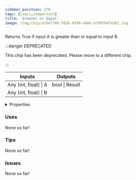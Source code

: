 ```yaml
---
sidebar_position: 276
tags: [Logic,Comparison]
title: 'Greater or Equal'
image: /img/chip/a10e7788-f016-4390-a68e-87d93b47edb1.svg
---
```


Returns True if input A is greater than or equal to input B.

:::danger DEPRECATED

This chip has been deprecated. Please move to a different chip.

:::

<IChip uuid="a10e7788-f016-4390-a68e-87d93b47edb1"/>

<table><thead><tr><th>Inputs</th><th>Outputs</th></tr></thead><tbody><tr><td>Any (int, float) | A</td><td>bool | Result</td></tr><tr><td>Any (int, float) | B</td><td /></tr></tbody></table>

<details>
  <summary>Properties</summary>
  <div>
    <div>
    <table>
      <tbody>
        <tr>
          <td>Is beta required?</td>
          <td>No</td>
        </tr>
        <tr>
          <td>Is chip a trolling risk?</td>
          <td>No</td>
        </tr>
        <tr>
          <td>Is chip a role assignment risk?</td>
          <td>No</td>
        </tr>
        <tr>
          <td>Chip UUID</td>
          <td>a10e7788-f016-4390-a68e-87d93b47edb1</td>
        </tr>
        <tr>
          <td>Room availability</td>
          <td>Available everywhere</td>
        </tr>
      </tbody>
    </table>
    </div>
  </div>
</details>

### Uses

None so far!

### Tips

None so far!

### Issues

None so far!